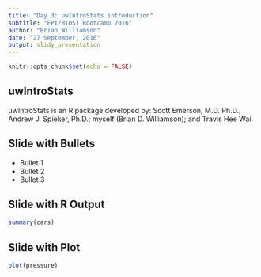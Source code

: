```yaml
---
title: "Day 3: uwIntroStats introduction"
subtitle: "EPI/BIOST Bootcamp 2016"
author: "Brian Williamson"
date: "27 September, 2016"
output: slidy_presentation
---
```


```r
knitr::opts_chunk$set(echo = FALSE)
```

## uwIntroStats

uwIntroStats is an R package developed by: Scott Emerson, M.D. Ph.D.; Andrew J. Spieker, Ph.D.; myself (Brian D. Williamson); and Travis Hee Wai. 

## Slide with Bullets

- Bullet 1
- Bullet 2
- Bullet 3

## Slide with R Output

```r
summary(cars)
```

## Slide with Plot

```r
plot(pressure)
```

